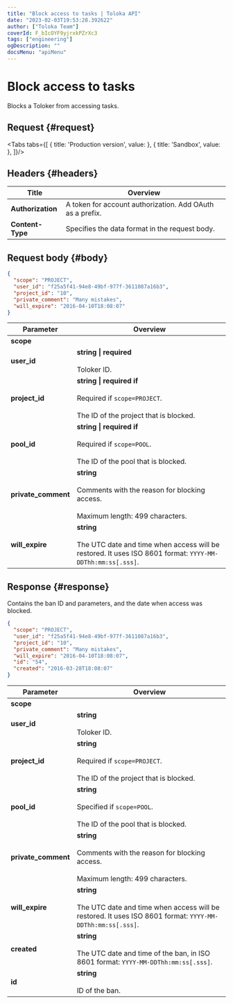 ```yaml
---
title: "Block access to tasks | Toloka API"
date: "2023-02-03T19:53:28.392622"
author: ["Toloka Team"]
coverId: F_bIcOYF9yjrxkPZrXc3
tags: ["engineering"]
ogDescription: ""
docsMenu: "apiMenu"
---
```



# Block access to tasks

<Announce/>

Blocks a Toloker from accessing tasks.

## Request {#request}

<Tabs tabs={[
  { title: 'Production version', value: <BanCreateList1/> },
  { title: 'Sandbox', value: <BanCreateList2/> },
]}/>

## Headers {#headers}

Title | Overview
----- | -----
**Authorization** | A token for account authorization. Add OAuth as a prefix.
**Content-Type** | Specifies the data format in the request body.

## Request body {#body}

```json
{
  "scope": "PROJECT",
  "user_id": "f25a5f41-94e8-49bf-977f-3611087a16b3",
  "project_id": "10",
  "private_comment": "Many mistakes",
  "will_expire": "2016-04-10T18:08:07"
}
```

Parameter | Overview
----- | -----
**scope** | <BanCreateTable1/>
**user_id** | **string \| required**<br/><br/>Toloker ID.
**project_id** | **string \| required if**<br/><br/>Required if `scope=PROJECT`.<br/><br/>The ID of the project that is blocked.
**pool_id** | **string \| required if**<br/><br/>Required if `scope=POOL`.<br/><br/>The ID of the pool that is blocked.
**private_comment** | **string**<br/><br/>Comments with the reason for blocking access.<br/><br/>Maximum length: 499 characters.
**will_expire** | **string**<br/><br/>The UTC date and time when access will be restored. It uses ISO 8601 format: `YYYY-MM-DDThh:mm:ss[.sss]`.

## Response {#response}

Contains the ban ID and parameters, and the date when access was blocked.

```json
{
  "scope": "PROJECT",
  "user_id": "f25a5f41-94e8-49bf-977f-3611087a16b3",
  "project_id": "10",
  "private_comment": "Many mistakes",
  "will_expire": "2016-04-10T18:08:07",
  "id": "54",
  "created": "2016-03-28T18:08:07"
}
```

Parameter | Overview
----- | -----
**scope** | <BanCreateTable2/>
**user_id** | **string**<br/><br/>Toloker ID.
**project_id** | **string**<br/><br/>Required if `scope=PROJECT`.<br/><br/>The ID of the project that is blocked.
**pool_id** | **string**<br/><br/>Specified if `scope=POOL`.<br/><br/>The ID of the pool that is blocked.
**private_comment** | **string**<br/><br/>Comments with the reason for blocking access.<br/><br/>Maximum length: 499 characters.
**will_expire** | **string**<br/><br/>The UTC date and time when access will be restored. It uses ISO 8601 format: `YYYY-MM-DDThh:mm:ss[.sss]`.
**created** | **string**<br/><br/>The UTC date and time of the ban, in ISO 8601 format: `YYYY-MM-DDThh:mm:ss[.sss]`.
**id** | **string**<br/><br/>ID of the ban.